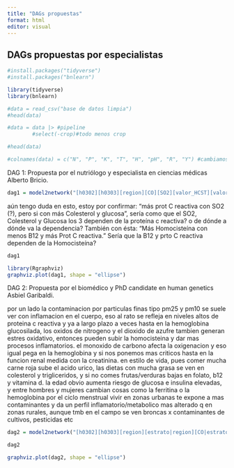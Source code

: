 ```yaml
---
title: "DAGs propuestas"
format: html
editor: visual
---
```


## DAGs propuestas por especialistas
```r
#install.packages("tidyverse")
#install.packages("bnlearn")
```

```r
library(tidyverse)
library(bnlearn)
```

```r
#data = read_csv("base de datos limpia")
#head(data)
```

```r
#data = data |> #pipeline
        #select(-crop)#todo menos crop
```

```r
#head(data)
```

```r
#colnames(data) = c("N", "P", "K", "T", "H", "pH", "R", "Y") #cambiamos el nombre de las columnas, en caso de ser necesario, si no las mismas variables permanecen
```


DAG 1:
Propuesta por el nutriólogo y especialista en ciencias médicas Alberto Bricio.

```r
dag1 = model2network("[h0302][h0303][region][CO][SO2][valor_HCST][valor_INSULINA][estrato|municipio][municipio|entidad][entidad|region][valor_PCR|valor_HCST:SO2][valor_VIT_B12|valor_HCST:estrato][valor_GLU_SUERO|valor_PCR][valor_COLEST|valor_PCR][valor_VIT_D|h0303][valor_HB1AC|valor_INSULINA][valor_ALBU|CO][PM10|estrato][hb02|estrato:h0302]") 
```
aún tengo duda en esto, estoy por confirmar: "más prot C reactiva con SO2 (?), pero si con más Colesterol y glucosa", sería como que el SO2, Colesterol y Glucosa los 3 dependen de la proteína c reactiva? o de dónde a dónde va la dependencia? También con ésta: "Más Homocisteína con menos B12 y más Prot C reactiva." Sería que la B12 y prto C reactiva dependen de la Homocisteína?
```r
dag1
```

```r
library(Rgraphviz)
graphviz.plot(dag1, shape = "ellipse")
```
DAG 2:
Propuesta por el biomédico y PhD candidate en human genetics Asbiel Garibaldi.

por un lado la contaminacion por particulas finas tipo pm25 y pm10 se suele ver con inflamacion en el cuerpo, eso al rato se refleja en niveles altos de proteina c reactiva y ya a largo plazo a veces hasta en la hemoglobina glucosilada, los oxidos de nitrogeno y el dioxido de azufre tambien generan estres oxidativo, entonces pueden subir la homocisteina y dar mas procesos inflamatorios. el monoxido de carbono afecta la oxigenacion y eso igual pega en la hemoglobina y si nos ponemos mas criticos hasta en la funcion renal medida con la creatinina. en estilo de vida, pues comer mucha carne roja sube el acido urico, las dietas con mucha grasa se ven en colesterol y trigliceridos, y si no comes frutas/verduras bajas en folato, b12 y vitamina d. la edad obvio aumenta riesgo de glucosa e insulina elevadas, y entre hombres y mujeres cambian cosas como la ferritina o la hemoglobina por el ciclo menstrual vivir en zonas urbanas te expone a mas contaminantes y da un perfil inflamatorio/metabolico mas alterado q en zonas rurales, aunque tmb en el campo se ven broncas x contaminantes de cultivos, pesticidas etc
```r
dag2 = model2network("[h0302][h0303][region][estrato|region][CO|estrato][SO2|estrato][NOx|estrato][PM10|estrato][PM25|estrato][valor_HCST|NOx:SO2][valor_PCR|PM10:PM25:valor_HCST][hb02|h0302:CO][valor_CREAT|CO:h0303][valor_GLU_SUERO|h0303][valor_INSULINA|h0303][valor_HB1AC|valor_GLU_SUERO:valor_INSULINA:valor_PCR][valor_FERRITINA|h0302][valor_VIT_D|h0303:estrato][valor_VIT_B12|estrato][valor_FOL|estrato][valor_COLEST|estrato:h0303][valor_TRIG|estrato:h0303][valor_AC_URICO|estrato:h0303]") 
```
```r
dag2
```
```r
graphviz.plot(dag2, shape = "ellipse")
```


